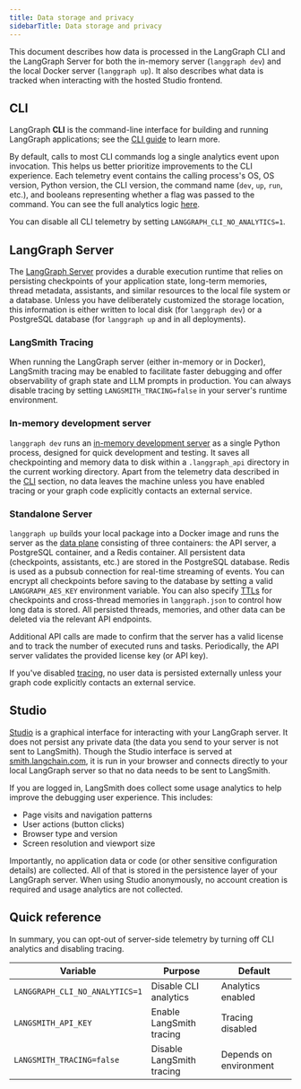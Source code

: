 ```yaml
---
title: Data storage and privacy
sidebarTitle: Data storage and privacy
---
```

This document describes how data is processed in the LangGraph CLI and the LangGraph Server for both the in-memory server (`langgraph dev`) and the local Docker server (`langgraph up`). It also describes what data is tracked when interacting with the hosted Studio frontend.

## CLI

LangGraph **CLI** is the command-line interface for building and running LangGraph applications; see the [CLI guide](/langsmith/cli) to learn more.

By default, calls to most CLI commands log a single analytics event upon invocation. This helps us better prioritize improvements to the CLI experience. Each telemetry event contains the calling process's OS, OS version, Python version, the CLI version, the command name (`dev`, `up`, `run`, etc.), and booleans representing whether a flag was passed to the command. You can see the full analytics logic [here](https://github.com/langchain-ai/langgraph/blob/main/libs/cli/langgraph-cli/analytics.py).

You can disable all CLI telemetry by setting `LANGGRAPH_CLI_NO_ANALYTICS=1`.

<a id="in-memory-docker"></a>
## LangGraph Server

The [LangGraph Server](/langsmith/langgraph-server) provides a durable execution runtime that relies on persisting checkpoints of your application state, long-term memories, thread metadata, assistants, and similar resources to the local file system or a database. Unless you have deliberately customized the storage location, this information is either written to local disk (for `langgraph dev`) or a PostgreSQL database (for `langgraph up` and in all deployments).

### LangSmith Tracing

When running the LangGraph server (either in-memory or in Docker), LangSmith tracing may be enabled to facilitate faster debugging and offer observability of graph state and LLM prompts in production. You can always disable tracing by setting `LANGSMITH_TRACING=false` in your server's runtime environment.

<a id="langgraph-dev"></a>
### In-memory development server

`langgraph dev` runs an [in-memory development server](/langsmith/local-server) as a single Python process, designed for quick development and testing. It saves all checkpointing and memory data to disk within a `.langgraph_api` directory in the current working directory. Apart from the telemetry data described in the [CLI](#cli) section, no data leaves the machine unless you have enabled tracing or your graph code explicitly contacts an external service.

<a id="langgraph-up"></a>
### Standalone Server

`langgraph up` builds your local package into a Docker image and runs the server as the [data plane](/langsmith/self-hosted) consisting of three containers: the API server, a PostgreSQL container, and a Redis container. All persistent data (checkpoints, assistants, etc.) are stored in the PostgreSQL database. Redis is used as a pubsub connection for real-time streaming of events. You can encrypt all checkpoints before saving to the database by setting a valid `LANGGRAPH_AES_KEY` environment variable. You can also specify [TTLs](/langsmith/configure-ttl) for checkpoints and cross-thread memories in `langgraph.json` to control how long data is stored. All persisted threads, memories, and other data can be deleted via the relevant API endpoints.

Additional API calls are made to confirm that the server has a valid license and to track the number of executed runs and tasks. Periodically, the API server validates the provided license key (or API key).

If you've disabled [tracing](#langsmith-tracing), no user data is persisted externally unless your graph code explicitly contacts an external service.

## Studio

[Studio](/langsmith/studio) is a graphical interface for interacting with your LangGraph server. It does not persist any private data (the data you send to your server is not sent to LangSmith). Though the Studio interface is served at [smith.langchain.com](https://smith.langchain.com), it is run in your browser and connects directly to your local LangGraph server so that no data needs to be sent to LangSmith.

If you are logged in, LangSmith does collect some usage analytics to help improve the debugging user experience. This includes:

* Page visits and navigation patterns
* User actions (button clicks)
* Browser type and version
* Screen resolution and viewport size

Importantly, no application data or code (or other sensitive configuration details) are collected. All of that is stored in the persistence layer of your LangGraph server. When using Studio anonymously, no account creation is required and usage analytics are not collected.

## Quick reference

In summary, you can opt-out of server-side telemetry by turning off CLI analytics and disabling tracing.

| Variable                       | Purpose                   | Default                          |
| ------------------------------ | ------------------------- | -------------------------------- |
| `LANGGRAPH_CLI_NO_ANALYTICS=1` | Disable CLI analytics     | Analytics enabled                |
| `LANGSMITH_API_KEY`            | Enable LangSmith tracing  | Tracing disabled                 |
| `LANGSMITH_TRACING=false`      | Disable LangSmith tracing | Depends on environment           |
